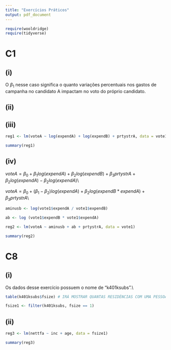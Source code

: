 ```yaml
---
title: "Exercícios Práticos"
output: pdf_document
---
```


```r
require(wooldridge)
require(tidyverse)
```

# C1

## (i)

O $\beta_1$ nesse caso significa o quanto variações percentuais nos gastos de campanha no candidato A impactam no voto do próprio candidato.

## (ii)

\begin{center}
$H_0 : \beta_1 - \beta_2 = 0$\\
$H_1 : \beta_1 - \beta_2 \not= 0$\\
\end{center}


## (iii)

```r
reg1 <- lm(voteA ~ log(expendA) + log(expendB) + prtystrA, data = vote1)

summary(reg1)
```

## (iv)

$voteA = \beta_0 + \beta_1 log(expendA) + \beta_2 log(expendB) + \beta_3 prtystrA + \beta_2 log(expendA) - \beta_2log(expendA)$\\

$voteA = \beta_0 + (\beta_1 - \beta_2)log(expendA) + \beta_2log(expendB*expendA) + \beta_3prtystrA$\\


\begin{center}
$H_0 : \theta_1 = 0$\\
$H_1 : \theta_1 \not= 0$
\end{center}

```r
aminusb <- log(vote1$expendA / vote1$expendB)

ab <- log (vote1$expendB * vote1$expendA)

reg2 <- lm(voteA ~ aminusb + ab + prtystrA, data = vote1)

summary(reg2)

```

# C8

## (i)

Os dados desse exercício possuem o nome de "k401ksubs".\\


```r

table(k401ksubs$fsize) # IRÁ MOSTRAR QUANTAS RESIDÊNCIAS COM UMA PESSOA

fsize1 <- filter(k401ksubs, fsize == 1)


```


## (ii)

```r

reg3 <- lm(nettfa ~ inc + age, data = fsize1)

summary(reg3)

```



